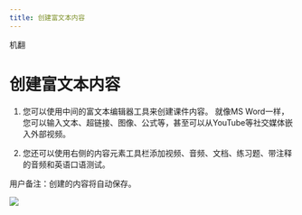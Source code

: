 ```yaml
--- 
title: 创建富文本内容
--- 
```



机翻
# 创建富文本内容 
 
 1. 您可以使用中间的富文本编辑器工具来创建课件内容。 就像MS Word一样，您可以输入文本、超链接、图像、公式等，甚至可以从YouTube等社交媒体嵌入外部视频。 
 
 2. 您还可以使用右侧的内容元素工具栏添加视频、音频、文档、练习题、带注释的音频和英语口语测试。 
 

 <Callout type="info" emoji="💡">
  用户备注：创建的内容将自动保存。 
</Callout>
 
 ![](/img/ulearning/teacher/prepare14.png)


